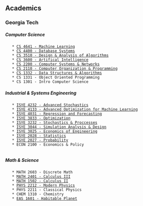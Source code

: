 == Academics ==

=== Georgia Tech ===

===== Computer Science =====
    * [[syllabi/CS_4641.pdf|CS 4641 - Machine Learning]]
    * [[syllabi/CS_4400.pdf|CS 4400 - Database Systems]]
    * [[syllabi/CS_3510.pdf|CS 3510 - Design & Analysis of Algorithms]]
    * [[syllabi/CS_3600.pdf|CS 3600 - Artifical Intelligence]]
    * [[syllabi/CS_2200.pdf|CS 2200 - Computer Systems & Networks]]
    * [[syllabi/CS_2110.pdf|CS 2110 - Computer Organization & Programming]]
    * [[syllabi/CS_1332.pdf|CS 1332 - Data Structures & Algorithms]]
    * CS 1331 - Object Oriented Programming
    * CS 1301 - Intro Computer Science

===== Industrial & Systems Engineering =====
    * [[syllabi/ISYE_4031.pdf|ISYE 4232 - Advanced Stochastics]]
    * [[syllabi/ISYE_4133.pdf|ISYE 4133 - Advanced Optimization for Machine Learning]]
    * [[syllabi/ISYE_4031.pdf|ISYE 4031 - Regression and Forecasting]]
    * [[syllabi/ISYE_3833.pdf|ISYE 3833 - Optimization]]
    * [[syllabi/ISYE_3232.pdf|ISYE 3232 - Stochastics & Proccesses]]
    * [[syllabi/ISYE_3044.pdf|ISYE 3044 - Simulation Analysis & Design]]
    * [[syllabi/ISYE_3025.pdf|ISYE 3025 - Economics of Engineering]]
    * [[syllabi/ISYE_2028.pdf|ISYE 2028 - Statistics]]
    * [[syllabi/ISYE_2027.pdf|ISYE 2027 - Probability]]
    * ECON 2100 - Economics & Policy
    
===== Math & Science =====
    * MATH 2603 - Discrete Math
    * [[syllabi/MATH_2401.pdf|MATH 2401 - Calculus III]]
    * [[syllabi/MATH_1502.pdf|MATH 1502 - Calculus II]]
    * [[syllabi/PHYS_2212.pdf|PHYS 2212 - Modern Physics]]
    * PHYS 2211 - Classical Physics
    * CHEM 1310 - Chemistry
    * [[syllabi/EAS_1601.pdf|EAS  1601 - Habitable Planet]]


